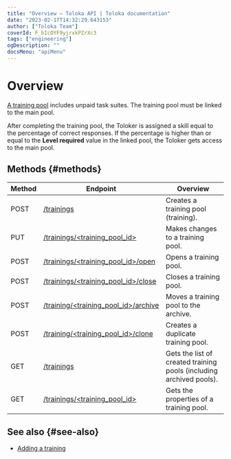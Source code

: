 ```yaml
---
title: "Overview — Toloka API | Toloka documentation"
date: "2023-02-17T14:32:29.643153"
author: ["Toloka Team"]
coverId: F_bIcOYF9yjrxkPZrXc3
tags: ["engineering"]
ogDescription: ""
docsMenu: "apiMenu"
---
```



# Overview

[A training pool](/docs/glossary#training-task) includes unpaid task suites. The training pool must be linked to the main pool.

After completing the training pool, the Toloker is assigned a skill equal to the percentage of correct responses. If the percentage is higher than or equal to the **Level required** value in the linked pool, the Toloker gets access to the main pool.

## Methods {#methods}

Method | Endpoint | Overview
----- | ----- | -----
POST | [/trainings](/docs/api/create-training) | Creates a training pool (training).
PUT | [/trainings/<training_pool_id>](/docs/api/edit-training) | Makes changes to a training pool.
POST | [/trainings/<training_pool_id>/open](/docs/api/open-training) | Opens a training pool.
POST | [/trainings/<training_pool_id>/close](/docs/api/close-training) | Closes a training pool.
POST | [/training/<training_pool_id>/archive](/docs/api/archive-training) | Moves a training pool to the archive.
POST | [/training/<training_pool_id>/clone](/docs/api/clone-training) | Creates a duplicate training pool.
GET | [/trainings](/docs/api/get-training-list) | Gets the list of created training pools (including archived pools).
GET | [/trainings/<training_pool_id>](/docs/api/get-training) | Gets the properties of a training pool.

## See also {#see-also}

- [Adding a training](/docs/guide/train)

<ContactGuideSupport/>
